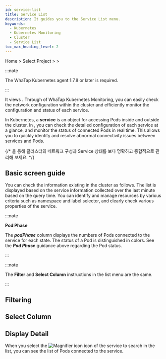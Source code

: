 ```yaml
---
id: service-list
title: Service List
description: It guides you to the Service List menu.
keywords:
  - Kubernetes
  - Kubernetes Monitoring
  - Cluster
  - Service List
toc_max_heading_level: 2
---
```


Home &gt; Select Project &gt; <Cmdname sid="side_cluster" className="uitext" /> &gt; <Cmdname sid="side_kubeServiceList" className="uitext" />

:::note 

The WhaTap Kubernetes agent 1.7.8 or later is required. 

:::

It views <Cmdname sid="side_kubeServiceList" className="uitext" />. Through <Cmdname sid="side_kubeServiceList" className="uitext" /> of WhaTap Kubernetes Monitoring, you can easily check the network configuration within the cluster and efficiently monitor the configuration and status of each service.

In Kubernetes, a **service** is an object for accessing Pods inside and outside the cluster. In <Cmdname sid="side_kubeServiceList" className="uitext" />, you can check the detailed configuration of each service at a glance, and monitor the status of connected Pods in real time. This allows you to quickly identify and resolve abnormal connectivity issues between services and Pods. 

{/* <Cmdname sid="side_kubeServiceList" className="uitext" />을 통해 클러스터의 네트워크 구성과 Service 상태를 보다 명확하고 종합적으로 관리해 보세요. */}

## Basic screen guide

You can check the <Cmdname sid="side_kubeServiceList" className="uitext" /> information existing in the cluster as follows. The list is displayed based on the service information collected over the last minute based on the query time. You can identify and manage resources by various criteria such as namespace and label selector, and clearly check various properties of the service. 

<ImgLang img='k8s-service-list.png' desc='Service List' />

:::note

**Pod Phase** 

The ***podPhase*** column displays the numbers of Pods connected to the service for each state. The status of a Pod is distinguished in colors. See the ***Pod Phase*** guidance above regarding the Pod status. 

:::

:::note 

The **Filter** and **Select Column** instructions in the list menu are the same.

:::

## Filtering


<K8slistfilter />
  
## Select Column


<K8slistcl />

## Display Detail

When you select the ![Magnifier icon](/img/ic-search.svg) <Cmdname sid="display_detail" className="uitext" /> icon of the service to search in the list, you can see the list of Pods connected to the service. 

<ImgLang img='k8s-service-list-detail.png' desc='Service List details view' />

